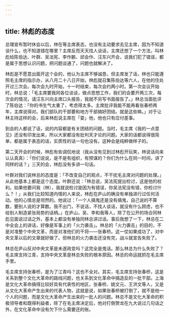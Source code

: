 ```yaml
---
---
---
```

title: 林彪的态度
---




总理宣布暂时休会以后，林在等主席表态，也没有主动要求去见主席，因为不知道谈什么，也不知道错在哪里？主席反而天天找人谈话，主席还想了一个方法，叫林彪给陈伯达、叶群、吴法宪、李作鹏、邱会作、汪东兴开会，说我们犯了错误，都是属于思想认识问题，把问题谈通了，问题也就解决了。

林彪是不愿意出面开这个会的，他认为主席不够诚恳，但主席发了话，林也只能遵照毛主席的指示办，从八月二十八日开始，林彪就召集陈伯达等六人，在他的住处开过三次会。每次会九时开始，十一时结束，每次会约两小时。第一次会议开始时，林总说：「毛主席要我同各位谈谈，做点思想工作，我们的会要开两三次，每次会的情况，请汪东兴向主席口头报告，我就不另写书面报告了。」林总当面批评了陈伯达：「你的书生气太重了，考虑得太多。主席批评我能不能再看张春桥两年，主席说得对。我们部队的干部要和地方干部搞好团结。就是这些嘛。」对于让林主持这样的会，后来林彪说主席在「耍」他，他也只有应付差事。

到会的人都说了话，说的内容都是有关团结的问题。当时，毛主席《我的一点意见》还没有印发出来，所以大家都没有批判天才论的问题。大家的话都说得很简单，都是属于表态的话，实质性的话一句也没有。这种会是纯粹做样子的。

第二天开会的时候，林彪有些调侃地说（我从没有见到过林彪开玩笑，林说话向来认认真真）：「你们说说，是不是有组织，有预谋的？你们为什么在同一时间，讲了同样的话？」三天的会，林彪没有多讲一句话。

叶群对我们说林总的态度是：「不改变自己的观点，不干扰毛主席对问题的处理。」从此他基本上都是这个态度。叶群还说：「林总说，吴法宪提出检讨，这是他的权利。如果他要问我（林），我就说检讨是因为有错误，你吴法宪没有错，你检讨什么？！」从我们比较知道内情的人来说，林彪在庐山的确没有单独进行过任何活动。他的心情总是坦然的。他说过：「一个人搞鬼还是没有搞鬼，自己说的不算数，要别人说的才算数。我不出门，不说话，不找人谈话，就没有什么顾虑，也不给别人制造紧张局势的话柄。」在庐山，吴、李和我等人，除了在公开的场合同林彪见面说过话之外，基本上都没有单独同林总讲过话。事后我想了一下，林总在二中全会上的讲话，好像是军事上的「火力袭击」。林总的「火力袭击」的目的，不是对准整个中央文革，而是对准他们的干将——张春桥。这一仗如果成功了，对中央文革以后的文章就好做了。但林总的火力袭击还没有完，战斗就宣告失败了。

林总在庐山反对中央文革是未遂政变吗？这完全是鬼话。那么林总为什么失败了？毛主席支持江青，支持中央文革是林总失败的根本原因。林总的命运就抓在毛主席手里。

毛主席支持张春桥，是为了江青吗？这也不全对。其实，毛主席支持张春桥，这是关系到整个文化大革命的路线问题，也关系到文化革命中搞造反的一批干部。上海是文化大革命搞得比较好具有代表性的地区，张春桥、姚文元、王洪文等人，又是从文化大革命产生出来的代表人物，这就是说，如果张春桥被打倒了，就不是他一个人的问题，而是文化大革命产生出来的一批人的问题。林总不是文化大革命的积极领导者和既得利益者，除了在毛主席决定后，他对打倒贺龙在九大说过几句话之外，在文化革命中没有欠下什么需要还的账。